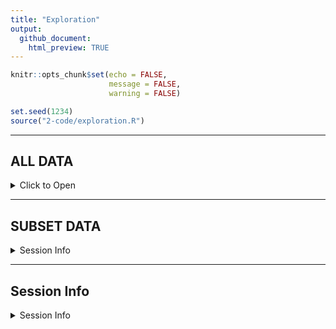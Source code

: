 ```yaml
---
title: "Exploration"
output: 
  github_document:
    html_preview: TRUE
---
```


```r
knitr::opts_chunk$set(echo = FALSE,
                      message = FALSE,
                      warning = FALSE)
```

```r
set.seed(1234)
source("2-code/exploration.R")
```


---

## ALL DATA

<details>
  <summary> Click to Open </summary>




### BASIC EXPLORATION

```r

bgc_long %>% 
  ggplot(aes(x = abbreviated, y = value, color = Location))+
  geom_jitter(width = 0.3)+
  facet_wrap(~analysis_type, scales = "free")+
  theme(axis.text.x = element_text(angle = 45, hjust = 1))

```


---

### CORRELATIONS AND PCAs

**PCA**
```r
compute_pca(bgc_wide)
```


**Correlations**
```r
compute_correlations(bgc_wide)
```


---

### MAPS


```r

make_map(bgc_wide, VAR = "SO4S", TITLE = "sulfate")
make_map(bgc_wide, VAR = "TC")
make_map(bgc_wide, VAR = "TN")
make_map(bgc_wide, VAR = "TS")
make_map(bgc_wide, VAR = "TKN")


make_map(bgc_wide, VAR = "Ca")
make_map(bgc_wide, VAR = "Mg")
make_map(bgc_wide, VAR = "Na")
make_map(bgc_wide, VAR = "K")
make_map(bgc_wide, VAR = "CEC")
make_map(bgc_wide, VAR = "Bases")

make_map(bgc_wide, VAR = "Zn")
make_map(bgc_wide, VAR = "Cu")

make_map(bgc_wide, VAR = "NO3N")
make_map(bgc_wide, VAR = "NH4N")

make_map(bgc_wide, VAR = "Clay")
make_map(bgc_wide, VAR = "Sand")

make_map(bgc_wide, VAR = "WEOC")
make_map(bgc_wide, VAR = "MBC")

```


</details>

----


## SUBSET DATA
<details>
  <summary> Session Info </summary>

```r

data2 = read_csv("1-data/bgc_data.csv") %>% dplyr::select(-Total_Sulfur_pct, -notes)

bgc_long2 = process_bgc_data(data2, analysis_key, metadata_biome)$long
bgc_wide2 = process_bgc_data(data2, analysis_key, metadata_biome)$wide

```


```r

bgc_long2 %>% 
  ggplot(aes(x = abbreviated, y = value, color = Location))+
  geom_jitter(width = 0.3)+
  facet_wrap(~analysis_type, scales = "free")+
  theme(axis.text.x = element_text(angle = 45, hjust = 1))

```


---

### CORRELATIONS AND PCAs

**PCA**
```r
compute_pca(bgc_wide2)
```


**Correlations**
```r
compute_correlations(bgc_wide2)
```


---

### MAPS


```r

make_map(bgc_wide2, VAR = "SO4S", TITLE = "sulfate")
make_map(bgc_wide2, VAR = "TC")
make_map(bgc_wide2, VAR = "TN")
make_map(bgc_wide2, VAR = "TKN")


make_map(bgc_wide2, VAR = "Ca")
make_map(bgc_wide2, VAR = "Mg")
make_map(bgc_wide2, VAR = "Na")
make_map(bgc_wide2, VAR = "K")
make_map(bgc_wide2, VAR = "CEC")
make_map(bgc_wide2, VAR = "Bases")

make_map(bgc_wide2, VAR = "Zn")
make_map(bgc_wide2, VAR = "Cu")

make_map(bgc_wide2, VAR = "NO3N")
make_map(bgc_wide2, VAR = "NH4N")

make_map(bgc_wide2, VAR = "Clay")
make_map(bgc_wide2, VAR = "Sand")

make_map(bgc_wide2, VAR = "WEOC")
make_map(bgc_wide2, VAR = "MBC")

```




</details>

---

## Session Info 

<details>
  <summary> Session Info </summary>

Date run: `r Sys.Date()`

```r
sessionInfo()
```

</details>